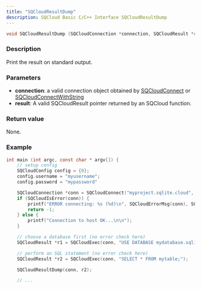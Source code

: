 ```yaml
---
title: "SQCloudResultDump"
description: SQCloud Basic C/C++ Interface SQCloudResultDump
---
```


```c
void SQCloudResultDump (SQCloudConnection *connection, SQCloudResult *result);
```

### Description
Print the result on standard output.

### Parameters
* **connection**: a valid connection object obtained by [SQCloudConnect](/docs/sdk/c/sqcloudconnect) or [SQCloudConnectWithString](/docs/sdk/c/sqcloudconnectwithstring)
* **result**: A valid SQCloudResult pointer returned by an SQCloud function.

### Return value
None.

### Example
```c
int main (int argc, const char * argv[]) {
    // setup config
    SQCloudConfig config = {0};
    config.username = "myusername";
    config.password = "mypassword"

    SQCloudConnection *conn = SQCloudConnect("myproject.sqlite.cloud", SQCLOUD_DEFAULT_PORT, &config);
    if (SQCloudIsError(conn)) {
        printf("ERROR connecting: %s (%d)\n", SQCloudErrorMsg(conn), SQCloudErrorCode(conn));
        return -1;
    } else {
        printf("Connection to host OK...\n\n");
    }

    // choose a database first (no error check here)
    SQCloudResult *r1 = SQCloudExec(conn, "USE DATABASE mydatabase.sqlite;");

    // perform an SQL statement (no error check here)
    SQCloudResult *r2 = SQCloudExec(conn, "SELECT * FROM mytable;");

    SQCloudResultDump(conn, r2);

    // ...
```